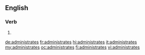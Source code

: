 ==English==

===Verb===
{{head|en|verb form}}

# {{en-third-person singular of|administrate}}

[[de:administrates]]
[[fr:administrates]]
[[hi:administrates]]
[[it:administrates]]
[[my:administrates]]
[[oc:administrates]]
[[fi:administrates]]
[[vi:administrates]]
